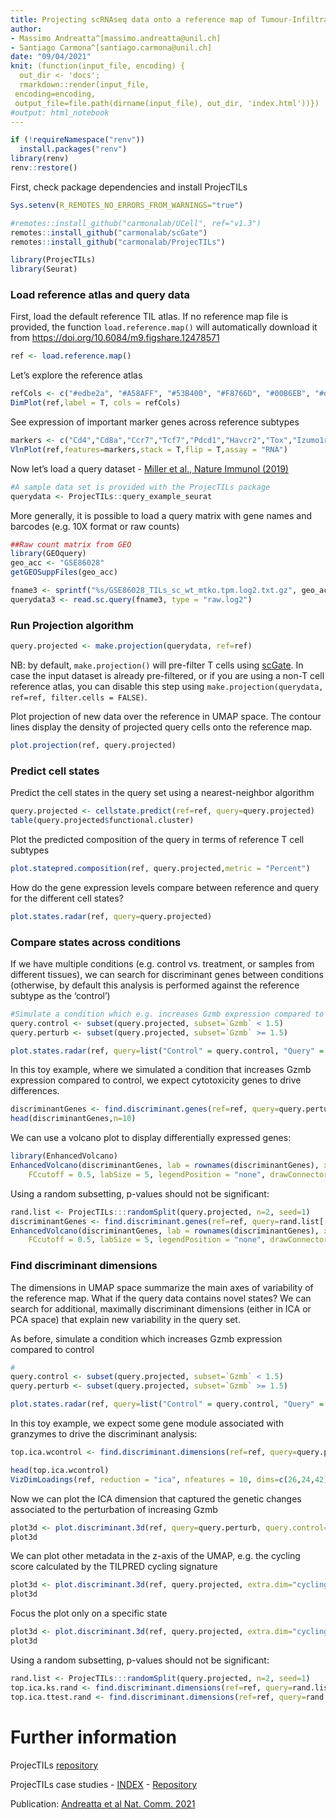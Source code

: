 ```yaml
---
title: Projecting scRNAseq data onto a reference map of Tumour-Infiltrating Lymphocytes
author: 
- Massimo Andreatta^[massimo.andreatta@unil.ch]
- Santiago Carmona^[santiago.carmona@unil.ch]
date: "09/04/2021"
knit: (function(input_file, encoding) {
  out_dir <- 'docs';
  rmarkdown::render(input_file,
 encoding=encoding,
 output_file=file.path(dirname(input_file), out_dir, 'index.html'))})
#output: html_notebook
---
```


```r
if (!requireNamespace("renv")) 
  install.packages("renv")
library(renv)
renv::restore()
```

First, check package dependencies and install ProjecTILs

```r
Sys.setenv(R_REMOTES_NO_ERRORS_FROM_WARNINGS="true")

#remotes::install_github("carmonalab/UCell", ref="v1.3")
remotes::install_github("carmonalab/scGate")
remotes::install_github("carmonalab/ProjecTILs")

library(ProjecTILs)
library(Seurat)
```

### Load reference atlas and query data

First, load the default reference TIL atlas.
If no reference map file is provided, the function `load.reference.map()` will automatically download it from  [https://doi.org/10.6084/m9.figshare.12478571](https://doi.org/10.6084/m9.figshare.12478571)
```r
ref <- load.reference.map()
```

Let's explore the reference atlas
```r
refCols <- c("#edbe2a", "#A58AFF", "#53B400", "#F8766D", "#00B6EB", "#d1cfcc", "#FF0000", "#87f6a5", "#e812dd")
DimPlot(ref,label = T, cols = refCols)
```

See expression of important marker genes across reference subtypes
```r
markers <- c("Cd4","Cd8a","Ccr7","Tcf7","Pdcd1","Havcr2","Tox","Izumo1r","Cxcr6","Xcl1","Gzmb","Gzmk","Ifng","Foxp3")
VlnPlot(ref,features=markers,stack = T,flip = T,assay = "RNA")
```


Now let's load a query dataset - [Miller et al., Nature Immunol (2019)](https://pubmed.ncbi.nlm.nih.gov/30778252/)
```r
#A sample data set is provided with the ProjecTILs package
querydata <- ProjecTILs::query_example_seurat
```

More generally, it is possible to load a query matrix with gene names and barcodes (e.g. 10X format or raw counts)
```r
##Raw count matrix from GEO
library(GEOquery)
geo_acc <- "GSE86028"
getGEOSuppFiles(geo_acc)

fname3 <- sprintf("%s/GSE86028_TILs_sc_wt_mtko.tpm.log2.txt.gz", geo_acc)
querydata3 <- read.sc.query(fname3, type = "raw.log2")
```

### Run Projection algorithm
```r
query.projected <- make.projection(querydata, ref=ref)
```

NB: by default, `make.projection()` will pre-filter T cells using [scGate](https://github.com/carmonalab/scgate). In case the input dataset is already pre-filtered, or if you are using a non-T cell reference atlas, you can disable this step using `make.projection(querydata, ref=ref, filter.cells = FALSE)`.

Plot projection of new data over the reference in UMAP space. The contour lines display the density of projected query cells onto the reference map.
```r
plot.projection(ref, query.projected)
```

### Predict cell states

Predict the cell states in the query set using a nearest-neighbor algorithm
```r
query.projected <- cellstate.predict(ref=ref, query=query.projected)
table(query.projected$functional.cluster)
```

Plot the predicted composition of the query in terms of reference T cell subtypes
```r
plot.statepred.composition(ref, query.projected,metric = "Percent")
```

How do the gene expression levels compare between reference and query for the different cell states?
```r
plot.states.radar(ref, query=query.projected)
```

### Compare states across conditions

If we have multiple conditions (e.g. control vs. treatment, or samples from different tissues), we can search for discriminant genes between conditions (otherwise, by default this analysis is performed against the reference subtype as the 'control')
```r
#Simulate a condition which e.g. increases Gzmb expression compared to control
query.control <- subset(query.projected, subset=`Gzmb` < 1.5)
query.perturb <- subset(query.projected, subset=`Gzmb` >= 1.5)

plot.states.radar(ref, query=list("Control" = query.control, "Query" = query.perturb))
```

In this toy example, where we simulated a condition that increases Gzmb expression compared to control, we expect cytotoxicity genes to drive differences.
```r
discriminantGenes <- find.discriminant.genes(ref=ref, query=query.perturb, query.control=query.control, state="CD8_Tex")
head(discriminantGenes,n=10)
```


We can use a volcano plot to display differentially expressed genes:
```r
library(EnhancedVolcano)
EnhancedVolcano(discriminantGenes, lab = rownames(discriminantGenes), x = "avg_log2FC", y = "p_val", pCutoff = 1e-09, 
    FCcutoff = 0.5, labSize = 5, legendPosition = "none", drawConnectors = F, title = "Gzmb_high vs. Gzmb_low (Tex)")
```

Using a random subsetting, p-values should not be significant:
```r
rand.list <- ProjecTILs:::randomSplit(query.projected, n=2, seed=1)
discriminantGenes <- find.discriminant.genes(ref=ref, query=rand.list[[1]], query.control=rand.list[[2]], state="CD8_Tex")
EnhancedVolcano(discriminantGenes, lab = rownames(discriminantGenes), x = "avg_log2FC", y = "p_val", pCutoff = 1e-09, 
    FCcutoff = 0.5, labSize = 5, legendPosition = "none", drawConnectors = F, title = "Random split (Tex)")
```


### Find discriminant dimensions

The dimensions in UMAP space summarize the main axes of variability of the reference map. What if the query data contains novel states? We can search for additional, maximally discriminant dimensions (either in ICA or PCA space) that explain new variability in the query set.

As before, simulate a condition which increases Gzmb expression compared to control
```r
#
query.control <- subset(query.projected, subset=`Gzmb` < 1.5)
query.perturb <- subset(query.projected, subset=`Gzmb` >= 1.5)

plot.states.radar(ref, query=list("Control" = query.control, "Query" = query.perturb))
```

In this toy example, we expect some gene module associated with granzymes to drive the discriminant analysis:
```r
top.ica.wcontrol <- find.discriminant.dimensions(ref=ref, query=query.perturb, query.control=query.control)
```

```r
head(top.ica.wcontrol)
VizDimLoadings(ref, reduction = "ica", nfeatures = 10, dims=c(26,24,42), ncol=3)
```

Now we can plot the ICA dimension that captured the genetic changes associated to the perturbation of increasing Gzmb
```r
plot3d <- plot.discriminant.3d(ref, query=query.perturb, query.control=query.control, extra.dim="ICA_26")
plot3d
```

We can plot other metadata in the z-axis of the UMAP, e.g. the cycling score calculated by the TILPRED cycling signature 
```r
plot3d <- plot.discriminant.3d(ref, query.projected, extra.dim="cycling.score")
plot3d
```

Focus the plot only on a specific state
```r
plot3d <- plot.discriminant.3d(ref, query.projected, extra.dim="cycling.score", query.state="CD8_Tex")
plot3d
```

Using a random subsetting, p-values should not be significant:
```r
rand.list <- ProjecTILs:::randomSplit(query.projected, n=2, seed=1)
top.ica.ks.rand <- find.discriminant.dimensions(ref=ref, query=rand.list[[1]], query.control=rand.list[[2]], reduction="ica")
top.ica.ttest.rand <- find.discriminant.dimensions(ref=ref, query=rand.list[[1]], query.control=rand.list[[2]], reduction="ica", test = "t-test")
```

# Further information

ProjecTILs [repository](https://github.com/carmonalab/ProjecTILs)

ProjecTILs case studies - [INDEX](https://carmonalab.github.io/ProjecTILs_CaseStudies/) - [Repository](https://github.com/carmonalab/ProjecTILs_CaseStudies)

Publication: [Andreatta et al Nat. Comm. 2021](http://dx.doi.org/10.1038/s41467-021-23324-4)




